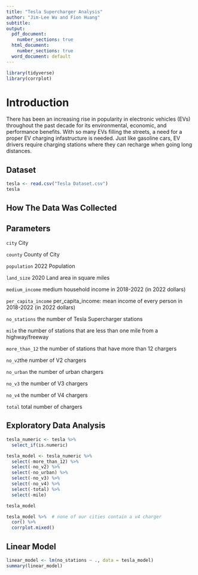 ```yaml
---
title: "Tesla Supercharger Analysis"
author: "Jim-Lee Wu and Fion Huang"
subtitle: 
output:
  pdf_document:
    number_sections: true
  html_document:
    number_sections: true
  word_document: default
---
```

```r
library(tidyverse)
library(corrplot)
```


# Introduction

There has been an increasing rise in popularity in electronic vehicles (EVs) throughout the past decade for its environmental, economic, and performance benefits. With so many EVs filling the streets, a need for a proper EV charging infastructure is needed. Just like gasoline cars, EV drivers require charging stations where they can recharge when going long distances. 

## Dataset

```r
tesla <- read.csv("Tesla Dataset.csv")
tesla 
```

## How The Data Was Collected


## Parameters

`city` City

`county` County of City

`population` 2022 Population 

`land_size` 2020 Land area in square miles

`medium_income` medium household income in 2018-2022 (in 2022 dollars)

`per_capita_income` per_capita_income: mean income of every person in 2018-2022 (in 2022 dollars)

`no_stations` the number of Tesla Supercharger stations

`mile` the number of stations that are less than one mile from a highway/freeway

`more_than_12` the number of stations that have more than 12 chargers

`no_v2`the number of V2 chargers

`no_urban` the number of urban chargers

`no_v3` the number of V3 chargers

`no_v4` the number of V4 chargers

`total` total number of chargers

## Exploratory Data Analysis

```r
tesla_numeric <- tesla %>%
  select_if(is.numeric)

tesla_model <- tesla_numeric %>%
  select(-more_than_12) %>%
  select(-no_v2) %>%
  select(-no_urban) %>%
  select(-no_v3) %>%
  select(-no_v4) %>%
  select(-total) %>%
  select(-mile)

tesla_model
```

```r

tesla_model %>%  # none of our cities contain a v4 charger
  cor() %>%
  corrplot.mixed()
```

## Linear Model

```r
linear_model <- lm(no_stations ~ ., data = tesla_model)
summary(linear_model)
```

